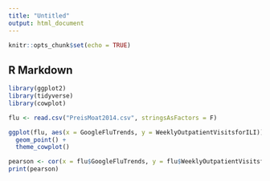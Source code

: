 ```yaml
---
title: "Untitled"
output: html_document
---
```


```r
knitr::opts_chunk$set(echo = TRUE)
```

## R Markdown

```r
library(ggplot2)
library(tidyverse)
library(cowplot)

flu <- read.csv("PreisMoat2014.csv", stringsAsFactors = F)
```

```r
ggplot(flu, aes(x = GoogleFluTrends, y = WeeklyOutpatientVisitsforILI)) +
  geom_point() +
  theme_cowplot()

pearson <- cor(x = flu$GoogleFluTrends, y = flu$WeeklyOutpatientVisitsforILI, method = "pearson")
print(pearson)
```

